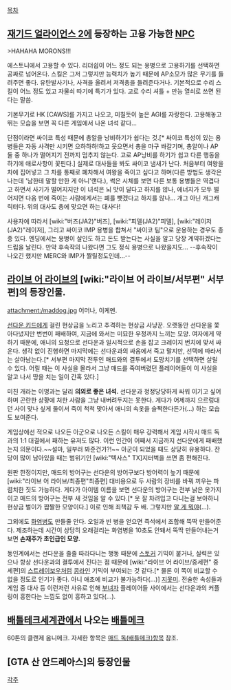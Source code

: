 [[목차]]
== [[재기드 얼라이언스 2]]에 등장하는 고용 가능한 [[NPC]] ==
>HAHAHA MORONS!!!

에스토니에서 고용할 수 있다. 리더쉽이 어느 정도 되는 용병으로 고용하기를 선택하면 공짜로 넘어온다. 스킬은 그저 그렇지만 능력치가 높기 때문에 AP소모가 많은 무기를 들려주면 좋다. 유탄발사기나, 사격을 올려서 저격총을 들려준다거나. 기본적으로 수리 스킬이 어느 정도 있고 자물쇠 따기에 특기가 있다. 고로 수리 셔틀 + 만능 열쇠로 쓰면 된다는 말씀.

기본무기로 HK [CAWS]를 가지고 나오고, 미칠듯이 높은 AGI를 자랑한다. 고용해놓고 뛰는 모습을 보면 꼭 다른 게임에서 나온 녀석 같다...

단점이라면 싸이코 특성 때문에 총알을 낭비하기가 쉽다는 것.[* 싸이코 특성이 있는 용병들은 자동 사격만 시키면 으하하하!하고 웃으면서 총을 마구 쏴갈기며, 총알이나 AP 둘 중 하나가 떨어지기 전까지 멈추지 않는다. 고로 AP낭비를 하기가 쉽고 다른 행동을 하기에 애로사항이 꽃핀다.] 실제로 대사들을 봐도 싸이코 냄새가 난다. 처음부터 여왕을 차에 집어넣고 그 차를 통째로 폐차해서 여왕을 죽이고 싶다고 하며(다른 방법도 생각은 나는데 '남한테 말할 만한 게 아니'랜다.), 썩은 시체를 보면 다른 보통 용병들은 역겹다고 하면서 사기가 떨어지지만 이 녀석은 뇌 맛이 달다고 하지를 않나, 에너지가 모두 떨어지면 다음 번에 죽이는 사람에게서는 폐를 뺏겠다고 하지를 않나... 개그 아닌 개그캐릭터다. 위의 대사도 총에 맞으면 하는 대사다!

사용자에 따라서 [wiki:"버즈(JA2)"버즈], [wiki:"피델(JA2)"피델], [wiki:"레이저(JA2)"레이저], 그리고 싸이코 IMP 용병을 합쳐서 "싸이코 팀"으로 운용하는 경우도 종종 있다. 엔딩에서는 용병이 살인도 하고 돈도 받는다는 사실을 알고 당장 계약하겠다는 드립을 날린다. 만약 후속작의 나왔다면 그도 정식 용병으로 나왔을지도... --후속작이 나오긴 했지만 MERC와 IMP가 짤릴정도인데...--

== [[라이브 어 라이브]]의 [wiki:"라이브 어 라이브/서부편" 서부편]의 등장인물. ==
attachment:/maddog.jpg
어머나, 이케멘.

[[선다운 키드]]에게 걸린 현상금을 노리고 추격하는 현상금 사냥꾼. 오랫동안 선다운을 쫓아다녔지만 번번이 패배하여, 지금에 와서는 미묘한 우정까지 느끼는 모양. 여자에게 약하기 때문에, 애니의 요청으로 선다운과 일시적으로 손을 잡고 크레이지 번치에 맞서 싸운다. 생각 없이 진행하면 마지막에는 선다운과의 싸움에서 죽고 말지만, 선택에 따라서는 살아남는다.[* 서부편 마지막 전투인 매드와의 결투에서 도망치기를 선택하면 살릴 수 있다. 어릴 때는 이 사실을 몰라서 그냥 매드를 죽여버렸던 플레이어들이 이 사실을 알고 나서 땅을 치는 일이 간혹 있다.]

미친 개라는 이명과는 달리 '''의외로 좋은 녀석.''' 선다운과 정정당당하게 싸워 이기고 싶어하며 곤란한 상황에 처한 사람을 그냥 내버려두지는 못한다. 게다가 어제까지 으르렁대던 사이 맞나 싶게 둘이서 죽이 척척 맞아서 애니의 속옷을 슬쩍한다든가(…) 하는 모습도 보여준다.

게임상에선 적으로 나오든 아군으로 나오든 스킬이 매우 강력해서 게임 시작시 매드 독과의 1:1 대결에서 패하는 유저도 많다. 이런 인간이 어째서 지금까지 선다운에게 패배했는지 의문이다.~~설마, 일부러 봐준건가?!~~ 아군이 되었을 때도 상당히 유용하다. 잔당이 많이 남아있을 때는 범위기인 [wiki:"텍사스" TX]지터벅을 쓰면 좀 편해진다. 

원판 한정이지만, 매드의 방어구는 선다운의 방어구보다 방어력이 높기 때문에 [wiki:"라이브 어 라이브/최종편"최종편] 대비용으로 두 사람의 장비를 바꿔 끼우는 파렴치한 짓도 가능하다. 게다가 아이템 이름을 보면 선다운의 방어구는 전부 낡은 옷가지이고 매드의 방어구는 전부 새 것임을 알 수 있다.[* 옷 잘 차려입고 다니는걸 보아하니 현상금 벌이가 짭짤한 모양이다.] 이로 인해 죄책감 두 배. 그렇지만 [[알 게 뭐야]](…).

그외에도 [[화염병]]도 만들줄 안다. 오일과 빈 병을 얻으면 즉석에서 조합해 뚝딱 만들어준다. 제조하는데 시간이 상당히 오래걸리는 화염병을 10초도 안돼서 뚝딱 만들어내는거 보면 '''손재주가 초인급인 모양.'''

동인계에서는 선다운을 졸졸 따라다니는 행동 때문에 [[스토커]] 기믹이 붙거나, 실력은 있으나 항상 선다운과의 결투에서 진다는 점 때문에 [wiki:"라이브 어 라이브/중세편" 중세편]의 [[스트레이보우]]처럼 [[콩라인]] 기믹이 부여되는 것 같다.[* 물론 이 쪽이 비교할 수 없을 정도로 인기가 좋다. 아니 애초에 비교가 불가능하다(…)] [[지못미]]. 전술한 속성들과 게임 중 대사 등 이런저런 사유로 인해 [[부녀자]] 플레이어들 사이에서는 선다운과의 커플링이 흥한다는 느낌도 없이 흥하고 있다(…).

== [[배틀테크]]세계관에서 나오는 [[배틀메크]] ==

60톤의 클랜제 옴니메크. 자세한 항목은 [[매드 독(배틀메크)]]항목 참조.

== [GTA 산 안드레아스]의 등장인물 ==

[[각주]]
